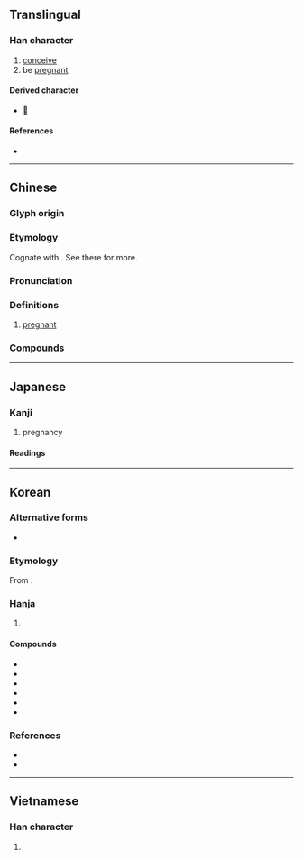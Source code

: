{{also|姙}}
{{character info}}
==Translingual==

===Han character===
{{Han char|rn=38|rad=女|as=04|sn=7|four=42414|canj=VHG|ids=⿰女壬}}

# [[conceive]]
# be [[pregnant]]

====Derived character====
* [[𡤊]]

====References====
* {{Han ref|kx=0256.060|dkj=06072|hdz=21031.060|uh=598A|ud=22922|bh=A7B3|bd=42931}}

----

==Chinese==
{{zh-forms}}

===Glyph origin===
{{Han etym}}

===Etymology===
Cognate with {{och-l|任|to be burdened; to be loaded}}. See there for more.

===Pronunciation===
{{zh-pron
|m=rèn
|m-s=
|c=jam6,jam4
|c-t=
|g=
|h=pfs=
|j=
|md=
|mn=qz,tp,xm:līm/kh,zz:jīm
|mn-t=rim6
|w=
|x=
|mc=y
|oc=y
|cat=
}}

===Definitions===
{{zh-hanzi}}

# [[pregnant]]

===Compounds===
{{zh-der|妊娠|妊娠紋|妊娠線|妊婦|妊神星}}

----

==Japanese==

===Kanji===
{{ja-kanji|grade=c|rs=女04}}

# pregnancy

====Readings====
{{ja-readings
|goon=にん
|kanon=じん
|kun=はら-む
}}

----

==Korean==

===Alternative forms===
* {{alter|ko|姙}}

===Etymology===
From {{der|ko|ltc|-}} {{ltc-l|妊|id=1}}. {{hanja-hunmong|ᅀᅵᆷ〯|zim|天倫#상33B|alt=姙}}

===Hanja===
{{ko-hanja-search}}
{{ko-hanja|[[아이]] [[배다|밸]]|임}}

# {{hanja form of|임|[[pregnancy]]}}

====Compounds====
{{der-top3|Compounds}}
* {{ko-l|임신|妊娠}}
* {{ko-l|임부|妊婦}}
* {{ko-l|피임|避妊}}
* {{ko-l|피임법|避妊法}}
* {{ko-l|임신부|妊娠婦}}
* {{ko-l|임산부|妊産婦}}
{{der-bottom}}

===References===
* {{R:hanjadoc|2147}}
* {{R:ko:Inmyeongyonghanjapyo|35}}

----

==Vietnamese==

===Han character===
{{vi-readings|reading=nhâm|rs=女04}}

# {{rfdef|vi|sort=女04}}